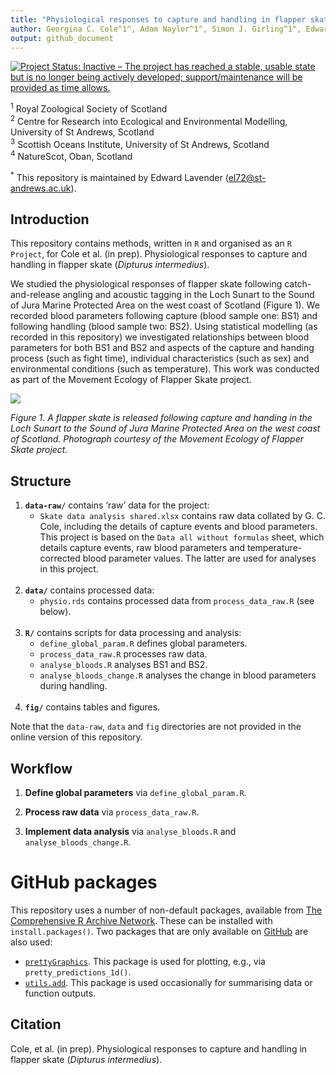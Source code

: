 ```yaml
---
title: "Physiological responses to capture and handling in flapper skate (_Dipturus intermedius_)"
author: Georgina C. Cole^1^, Adam Naylor^1^, Simon J. Girling^1^, Edward Lavender^2,3\*^, Jane Dodd^4^, James A. Thorburn^3^
output: github_document
---
```


[![Project Status: Inactive – The project has reached a stable, usable state but is no longer being actively developed; support/maintenance will be provided as time allows.](https://www.repostatus.org/badges/latest/inactive.svg)](https://www.repostatus.org/#inactive)

^1^ Royal Zoological Society of Scotland  
^2^  Centre for Research into Ecological and Environmental Modelling, University of St Andrews, Scotland  
^3^  Scottish Oceans Institute, University of St Andrews, Scotland  
^4^  NatureScot, Oban, Scotland

^\*^ This repository is maintained by Edward Lavender (<el72@st-andrews.ac.uk>).

## Introduction

This repository contains methods, written in `R` and organised as an `R Project`, for Cole et al. (in prep). Physiological responses to capture and handling in flapper skate (*Dipturus intermedius*).

We studied the physiological responses of flapper skate following catch-and-release angling and acoustic tagging in the Loch Sunart to the Sound of Jura Marine Protected Area on the west coast of Scotland (Figure 1). We recorded blood parameters following capture (blood sample one: BS1) and following handling (blood sample two: BS2). Using statistical modelling (as recorded in this repository) we investigated relationships between blood parameters for both BS1 and BS2 and aspects of the capture and handing process (such as fight time), individual characteristics (such as sex) and environmental conditions (such as temperature). This work was conducted as part of the Movement Ecology of Flapper Skate project. 

<img src="README.jpg"/>

_Figure 1. A flapper skate is released following capture and handing in the Loch Sunart to the Sound of Jura Marine Protected Area on the west coast of Scotland. Photograph courtesy of the Movement Ecology of Flapper Skate project._

## Structure

1.  **`data-raw/`** contains 'raw' data for the project:
      - `Skate data analysis shared.xlsx` contains raw data collated by G. C. Cole, including the details of capture events and blood parameters. This project is based on the `Data all without formulas` sheet, which details capture events, raw blood parameters and temperature-corrected blood parameter values. The latter are used for analyses in this project. <br/><br/>
      
2.  **`data/`** contains processed data:
      - `physio.rds` contains processed data from `process_data_raw.R` (see below). <br/><br/>

3.  **`R/`** contains scripts for data processing and analysis:
      - `define_global_param.R` defines global parameters.
      - `process_data_raw.R` processes raw data.
      - `analyse_bloods.R` analyses BS1 and BS2.
      - `analyse_bloods_change.R` analyses the change in blood parameters during handling. <br/><br/>
      
4.  **`fig/`** contains tables and figures.

Note that the `data-raw`, `data` and `fig` directories are not provided in the online version of this repository.

## Workflow

1. **Define global parameters** via `define_global_param.R`.

2. **Process raw data** via `process_data_raw.R`.

3. **Implement data analysis** via `analyse_bloods.R` and `analyse_bloods_change.R`. 

# GitHub packages

This repository uses a number of non-default packages, available from [The Comprehensive R Archive Network](https://cran.r-project.org). These can be installed with `install.packages()`. Two packages that are only available on [GitHub](https://github.com/) are also used:

  - [`prettyGraphics`](https://github.com/edwardlavender/prettyGraphics). This package is used for plotting, e.g., via `pretty_predictions_1d()`.
  - [`utils.add`](https://github.com/edwardlavender/utils.add). This package is used occasionally for summarising data or function outputs.  

## Citation

Cole, et al. (in prep). Physiological responses to capture and handling in flapper skate (*Dipturus intermedius*).